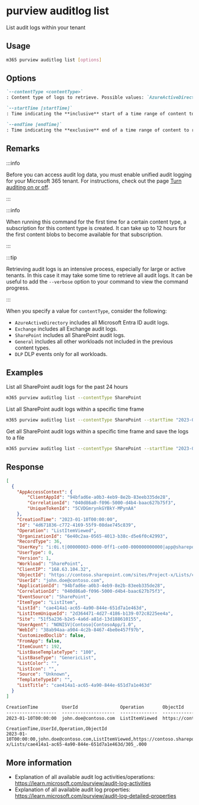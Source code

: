 
# purview auditlog list

List audit logs within your tenant

## Usage

```sh
m365 purview auditlog list [options]
```

## Options

```md definition-list
`--contentType <contentType>`
: Content type of logs to retrieve. Possible values: `AzureActiveDirectory`, `Exchange`, `SharePoint`, `General`, `DLP`.

`--startTime [startTime]`
: Time indicating the **inclusive** start of a time range of content to return. This should be defined as a valid ISO 8601 string (2021-12-16T18:28:48.6964197Z). Start time cannot be more than 7 days in the past. Default value is 24h ago.

`--endTime [endTime]`
: Time indicating the **exclusive** end of a time range of content to return. This should be defined as a valid ISO 8601 string (2021-12-16T18:28:48.6964197Z). Default value is now.
```

<Global />

## Remarks

:::info

Before you can access audit log data, you must enable unified audit logging for your Microsoft 365 tenant. For instructions, check out the page [Turn auditing on or off](https://learn.microsoft.com/microsoft-365/compliance/audit-log-enable-disable).

:::

:::info

When running this command for the first time for a certain content type, a subscription for this content type is created. It can take up to 12 hours for the first content blobs to become available for that subscription.

:::

:::tip

Retrieving audit logs is an intensive process, especially for large or active tenants. In this case it may take some time to retrieve all audit logs. It can be useful to add the `--verbose` option to your command to view the command progress.

:::

When you specify a value for `contentType`, consider the following:

- `AzureActiveDirectory` includes all Microsoft Entra ID audit logs.
- `Exchange` includes all Exchange audit logs.
- `SharePoint` includes all SharePoint audit logs.
- `General` includes all other workloads not included in the previous content types.
- `DLP` DLP events only for all workloads.

## Examples

List all SharePoint audit logs for the past 24 hours

```sh
m365 purview auditlog list --contentType SharePoint
```

List all SharePoint audit logs within a specific time frame

```sh
m365 purview auditlog list --contentType SharePoint --startTime "2023-01-01T00:00:00Z" --endTime "2023-01-03T09:00:00Z"
```

Get all SharePoint audit logs within a specific time frame and save the logs to a file

```sh
m365 purview auditlog list --contentType SharePoint --startTime "2023-01-01T00:00:00Z" --endTime "2023-01-01T12:00:00Z" > auditLogs.json
```

## Response

<Tabs>
  <TabItem value="JSON">

  ```json
  [
    {
      "AppAccessContext": {
          "ClientAppId": "94bfad6e-a0b3-4eb9-8e2b-83eeb335de28",
          "CorrelationId": "040d86a0-f096-5000-d4b4-baac627b75f3",
          "UniqueTokenId": "5CVDGmrynkGYBkY-MPynAA"
      },
      "CreationTime": "2023-01-10T00:00:00",
      "Id": "4d671836-c772-4169-55f9-08dae745c839",
      "Operation": "ListItemViewed",
      "OrganizationId": "6e40c2aa-0565-4013-b38c-d5e6f0c42993",
      "RecordType": 36,
      "UserKey": "i:0i.t|00000003-0000-0ff1-ce00-000000000000|app@sharepoint",
      "UserType": 0,
      "Version": 1,
      "Workload": "SharePoint",
      "ClientIP": "168.63.104.32",
      "ObjectId": "https://contoso.sharepoint.com/sites/Project-x/Lists/cae414a1-ac65-4a90-844e-651d7a1e463d/305_.000",
      "UserId": "john.doe@contoso.com",
      "ApplicationId": "94bfad6e-a0b3-4eb9-8e2b-83eeb335de28",
      "CorrelationId": "040d86a0-f096-5000-d4b4-baac627b75f3",
      "EventSource": "SharePoint",
      "ItemType": "ListItem",
      "ListId": "cae414a1-ac65-4a90-844e-651d7a1e463d",
      "ListItemUniqueId": "2d364471-4d27-4186-b139-072c8225ee4a",
      "Site": "51f5a236-b2e5-4a6d-a81d-13d188610155",
      "UserAgent": "NONISV|Contoso|ContosoApp/1.0",
      "WebId": "38ab94aa-a904-4c2b-8467-4be0e457f97b",
      "CustomizedDoclib": false,
      "FromApp": false,
      "ItemCount": 192,
      "ListBaseTemplateType": "100",
      "ListBaseType": "GenericList",
      "ListColor": "",
      "ListIcon": "",
      "Source": "Unknown",
      "TemplateTypeId": "",
      "ListTitle": "cae414a1-ac65-4a90-844e-651d7a1e463d"
    }
  ]
  ```

  </TabItem>
  <TabItem value="Text">

  ```txt
  CreationTime         UserId                Operation       ObjectId                                                                                          
  -------------------  --------------------  --------------  --------------------------------------------------------------------------------------------------
  2023-01-10T00:00:00  john.doe@contoso.com  ListItemViewed  https://contoso.sharepoint.com/sites/Project-x/Lists/cae414a1-ac65-4a90-844e-651d7a1e463d/305_.000
  ```

  </TabItem>
  <TabItem value="CSV">

  ```csv
  CreationTime,UserId,Operation,ObjectId
  2023-01-10T00:00:00,john.doe@contoso.com,ListItemViewed,https://contoso.sharepoint.com/sites/Project-x/Lists/cae414a1-ac65-4a90-844e-651d7a1e463d/305_.000
  ```

  </TabItem>
</Tabs>

## More information

- Explanation of all available audit log activities/operations: https://learn.microsoft.com/purview/audit-log-activities
- Explanation of all available audit log properties: https://learn.microsoft.com/purview/audit-log-detailed-properties
